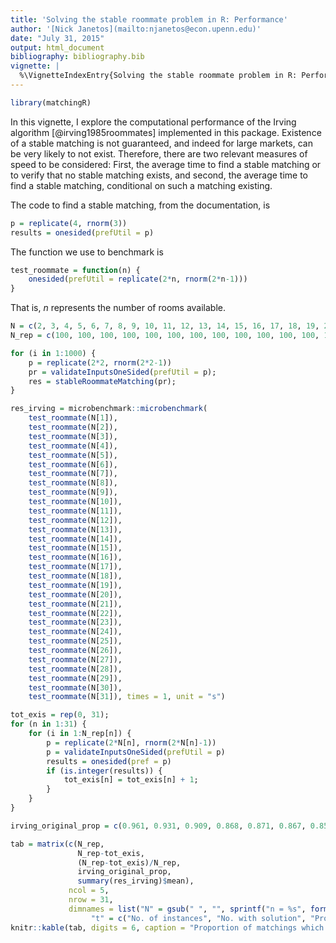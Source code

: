 ```yaml
---
title: 'Solving the stable roommate problem in R: Performance'
author: '[Nick Janetos](mailto:njanetos@econ.upenn.edu)'
date: "July 31, 2015"
output: html_document
bibliography: bibliography.bib
vignette: |
  %\VignetteIndexEntry{Solving the stable roommate problem in R: Performance}  %\VignetteEngine{knitr::rmarkdown}  %\usepackage[utf8]{inputenc}
---
```


```r
library(matchingR)
```

In this vignette, I explore the computational performance of the Irving algorithm [@irving1985roommates] implemented in this package. Existence of a stable matching is not guaranteed, and indeed for large markets, can be very likely to not exist. Therefore, there are two relevant measures of speed to be considered: First, the average time to find a stable matching or to verify that no stable matching exists, and second, the average time to find a stable matching, conditional on such a matching existing. 

The code to find a stable matching, from the documentation, is
```r
p = replicate(4, rnorm(3))
results = onesided(prefUtil = p)
```
The function we use to benchmark is
```r
test_roommate = function(n) {
    onesided(prefUtil = replicate(2*n, rnorm(2*n-1)))
}
```
That is, $n$ represents the number of rooms available.
```r
N = c(2, 3, 4, 5, 6, 7, 8, 9, 10, 11, 12, 13, 14, 15, 16, 17, 18, 19, 20, 21, 22, 23, 24, 25, 30, 35, 40, 45, 100, 200, 500)
N_rep = c(100, 100, 100, 100, 100, 100, 100, 100, 100, 100, 100, 100, 100, 100, 100, 100, 100, 100, 100, 100, 100, 100, 100, 100, 100, 100, 100, 100, 50, 50, 50)

for (i in 1:1000) {
    p = replicate(2*2, rnorm(2*2-1))
    pr = validateInputsOneSided(prefUtil = p);
    res = stableRoommateMatching(pr);
}

res_irving = microbenchmark::microbenchmark(
    test_roommate(N[1]),
    test_roommate(N[2]),
    test_roommate(N[3]),
    test_roommate(N[4]),
    test_roommate(N[5]),
    test_roommate(N[6]),
    test_roommate(N[7]),
    test_roommate(N[8]),
    test_roommate(N[9]),
    test_roommate(N[10]),
    test_roommate(N[11]),
    test_roommate(N[12]),
    test_roommate(N[13]),
    test_roommate(N[14]),
    test_roommate(N[15]),
    test_roommate(N[16]),
    test_roommate(N[17]),
    test_roommate(N[18]),
    test_roommate(N[19]),
    test_roommate(N[20]),
    test_roommate(N[21]),
    test_roommate(N[22]),
    test_roommate(N[23]),
    test_roommate(N[24]),
    test_roommate(N[25]),
    test_roommate(N[26]),
    test_roommate(N[27]),
    test_roommate(N[28]),
    test_roommate(N[29]),
    test_roommate(N[30]),
    test_roommate(N[31]), times = 1, unit = "s")

tot_exis = rep(0, 31);
for (n in 1:31) {
    for (i in 1:N_rep[n]) {
        p = replicate(2*N[n], rnorm(2*N[n]-1))
        p = validateInputsOneSided(prefUtil = p)
        results = onesided(pref = p)
        if (is.integer(results)) {
            tot_exis[n] = tot_exis[n] + 1;
        }
    }
}

irving_original_prop = c(0.961, 0.931, 0.909, 0.868, 0.871, 0.867, 0.857, 0.830, 0.815, 0.808, 0.816, 0.788, 0.750, 0.766, 0.755, 0.770, 0.740, 0.725, 0.745, 0.775, 0.740, 0.740, 0.730, 0.710, 0.725, 0.670, 0.675, 0.690, NA, NA, NA)
```

```r
tab = matrix(c(N_rep,
               N_rep-tot_exis,
               (N_rep-tot_exis)/N_rep,
               irving_original_prop,
               summary(res_irving)$mean), 
             ncol = 5, 
             nrow = 31,
             dimnames = list("N" = gsub(" ", "", sprintf("n = %s", format(N, big.mark = ","))), 
                  "t" = c("No. of instances", "No. with solution", "Proportion with solution", "Proportion with solution (Irving 1985)", "Average cpu time")))
knitr::kable(tab, digits = 6, caption = "Proportion of matchings which exist and run time (in seconds) for the stable roommate algorithm.")
```